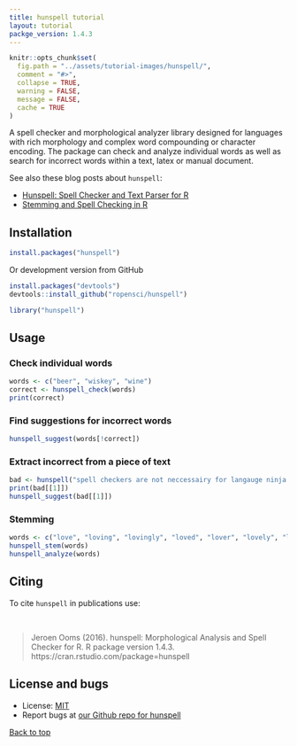 ```yaml
---
title: hunspell tutorial
layout: tutorial
packge_version: 1.4.3
---
```


```r
knitr::opts_chunk$set(
  fig.path = "../assets/tutorial-images/hunspell/",
  comment = "#>",
  collapse = TRUE,
  warning = FALSE,
  message = FALSE,
  cache = TRUE
)
```

A spell checker and morphological analyzer library designed for
languages with rich morphology and complex word compounding or character
encoding. The package can check and analyze individual words as well as
search for incorrect words within a text, latex or manual document.


See also these blog posts about `hunspell`:

- [Hunspell: Spell Checker and Text Parser for R](https://www.opencpu.org/posts/hunspell-release/)
- [Stemming and Spell Checking in R](https://www.opencpu.org/posts/hunspell-1-2/)

<section id="installation">

## Installation

```r
install.packages("hunspell")
```

Or development version from GitHub

```r
install.packages("devtools")
devtools::install_github("ropensci/hunspell")
```

```r
library("hunspell")
```

<section id="usage">

## Usage

### Check individual words

```r
words <- c("beer", "wiskey", "wine")
correct <- hunspell_check(words)
print(correct)
```

### Find suggestions for incorrect words

```r
hunspell_suggest(words[!correct])
```

### Extract incorrect from a piece of text

```r
bad <- hunspell("spell checkers are not neccessairy for langauge ninja's")
print(bad[[1]])
hunspell_suggest(bad[[1]])
```

### Stemming

```r
words <- c("love", "loving", "lovingly", "loved", "lover", "lovely", "love")
hunspell_stem(words)
hunspell_analyze(words)
```

<section id="citing">

## Citing

To cite `hunspell` in publications use:

<br>

> Jeroen Ooms (2016). hunspell: Morphological Analysis and Spell Checker
  for R. R package version 1.4.3. https://cran.rstudio.com/package=hunspell

<section id="license_bugs">

## License and bugs

* License: [MIT](http://opensource.org/licenses/MIT)
* Report bugs at [our Github repo for hunspell](https://github.com/ropensci/hunspell/issues?state=open)

[Back to top](#top)
